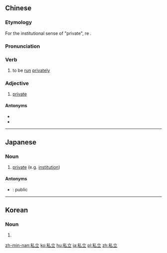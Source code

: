 ==Chinese==
{{zh-forms}}

===Etymology===
For the institutional sense of "private", re{{borrowing|zh|ja|-|nocap=1}} {{ja-r|私立|しりつ}}.

===Pronunciation===
{{zh-pron
|m=sīlì
|c=si1 laap6,si1 lap6
|mn=xm,zz,tw:su-li̍p/qz:sir-li̍p
|cat=v,a
}}

===Verb===
{{zh-verb}}

# to be [[run]] [[privately]]

===Adjective===
{{zh-adj}}

# {{lb|zh|attributive}} [[private]] {{gloss|of an institution}}

====Antonyms====
* {{zh-l|國立}}
* {{zh-l|公立}}

----

==Japanese==
{{ja-kanjitab|し|りつ|yomi=on}}

===Noun===
{{ja-noun|しりつ}}

# [[private]] (e.g. [[institution]])

====Antonyms====
* {{ja-r|公立|こうりつ}}: public

----

==Korean==
{{ko-hanjatab}}

===Noun===
{{ko-noun|hj|hangeul=사립}}

# {{hanja form of|사립|[[private]]}}

[[zh-min-nan:私立]]
[[ko:私立]]
[[hu:私立]]
[[ja:私立]]
[[pl:私立]]
[[zh:私立]]